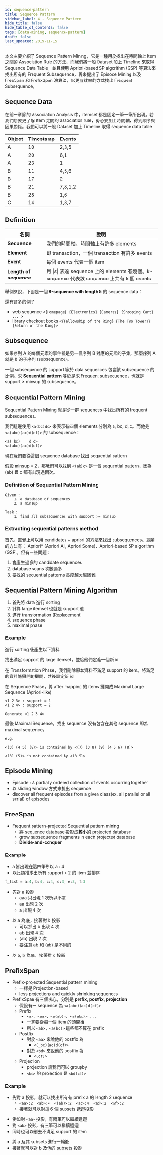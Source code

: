 ```yaml
---
id: sequence-pattern
title: Sequence Pattern
sidebar_label: 4 - Sequence Pattern
hide_title: false
hide_table_of_contents: false
tags: [data-mining, sequence-pattern]
draft: false
last_updated: 2019-11-15
---
```


本文主要介紹了 Sequence Pattern Mining，它是一種用於找出在時間軸上 Item 之間的 Association Rule 的方法，而我們將一般 Dataset 加上 Timeline 來取得 Sequence Data Table，並且使用 Apriori-based SP algorithm (GSP) 等算法來找出所有的 Frequent Subsequence，再來提出了 Episode Mining 以及 FreeSpan 和 PrefixSpan 演算法，以更有效率的方式找出 Frequent Subsequence。

## Sequence Data

在前一章節的 Association Analysis 中，itemset 都是固定一筆一筆所出現。若我們想要更了解 Item 之間的 association rule，勢必要加上時間軸，得到順序與因果關係。我們可以將一般 Dataset 加上 Timeline 取得 sequence data table

<div style={{display: 'flex', justifyContent: 'center'}}>

<div style={{ width: "60%" }}>
  <fig
    src="/img/learning/data-mining/04-sequence-pattern/sequence_database.png"
    caption="Sequence Data Table"
  />
</div>

| Object | Timestamp | Events  |
| ------ | --------- | ------- |
| A      | 10        | 2,3,5   |
| A      | 20        | 6,1     |
| A      | 23        | 1       |
| B      | 11        | 4,5,6   |
| B      | 17        | 2       |
| B      | 21        | 7,8,1,2 |
| B      | 28        | 1,6     |
| C      | 14        | 1,8,7   |

</div>

## Definition

| 名詞                   | 說明                                                                                                  |
| ---------------------- | ----------------------------------------------------------------------------------------------------- |
| **Sequence**           | 我們的時間軸，時間軸上有許多 elements                                                                 |
| **Element**            | 即 transaction，一個 transaction 有許多 events                                                        |
| **Event**              | 每個 events 代表一個 item                                                                             |
| **Length of sequence** | 用 $\lvert s\rvert$ 表達 sequence 上的 elements 有幾個。k-sequence 代表該 sequence 上共有 k 個 events |

舉例來說，下圖是一個 **8-sequence with length 5** 的 sequence data：

<fig
  src="/img/learning/data-mining/04-sequence-pattern/sequence_data.png"
  caption="Sequence Data"
/>

還有許多的例子

- web sequence `<{Homepage} {Electronics} {Cameras} {Shopping Cart} ... >`
- library checkout books `<{Fellowship of the Ring} {The Two Towers} {Return of the King}>`

## Subsequence

如果序列 A 的每個元素的事件都是另一個序列 B 對應的元素的子集，那麼序列 A 就是 B 的子序列 (subsequence)。

<fig
  src="/img/learning/data-mining/04-sequence-pattern/subsequence_example.png"
  caption="Subsequence Example"
/>

一個 subsequence 的 support 等於 data sequences 包含該 subsequence 的比例。求 **Sequential pattern** 等於是求 Frequent subsequence，也就是 support $\ge$ minsup 的 subsequence。

## Sequential Pattern Mining

Sequential Pattern Mining 就是從一群 sequences 中找出所有的 frequent subsequences。

我們這邊使用 `<a(bc)dc>` 來表示有四個 elements 分別為 a, bc, d, c。而他是 `<a(abc)(ac)d(cf)>` 的 subsequence：

```
<a( bc)    d c>
<a(abc)(ac)d(cf)>
```

現在我們要從這個 sequence database 找出 sequential pattern

<fig
  src="/img/learning/data-mining/04-sequence-pattern/find_sequential_pattern.png"
  caption="Find Sequential Pattern"
/>

假設 minsup = 2，那我們可以找到 `<(ab)c>` 是一個 sequential pattern，因為 (ab) 跟 c 都有出現過兩次。

### Definition of Sequential Pattern Mining

```
Given :
    1. a database of sequences
    2. a minsup

Task :
    1. find all subsequences with support >= minsup
```

### Extracting sequential patterns method

首先，直覺上可以用 candidates + apriori 的方法來找出 subsequences。這類的方法有： Apriori\* (Apriori All, Apriori Some)、Apriori-based SP algorithm (GSP)。但有一些問題：

1. 會產生過多的 candidate sequences
2. database scans 次數過多
3. 要找的 sequential patterns 長度越大越困難

<fig
  src="/img/learning/data-mining/04-sequence-pattern/extract_subsequences.png"
  caption="Extract Subsequences"
/>

## Sequential Pattern Mining Algorithm

1. 首先將 data 進行 sorting
2. 計算 large itemset 也就是 support 值
3. 進行 transformation (Replacement)
4. sequence phase
5. maximal phase

### Example

進行 sorting 後產生以下資料

<fig
  src="/img/learning/data-mining/04-sequence-pattern/sequential_pattern_1.jpg"
  caption="Sequential Pattern 1"
/>

找出滿足 support 的 large itemset，並給他們定義一個新 id

<fig
  src="/img/learning/data-mining/04-sequence-pattern/sequential_pattern_2.jpg"
  caption="Sequential Pattern 2"
/>

在 Transformation Phase，我們刪除原本資料不滿足 support 的 item。將滿足的資料能攤開的攤開，然後設定新 id

<fig
  src="/img/learning/data-mining/04-sequence-pattern/sequential_pattern_3.jpg"
  caption="Sequential Pattern 3"
/>

在 Sequence Phase，將 after mapping 的 items 攤開成 Maximal Large Sequence (Apriori-like)

```
<1 2 3> : support = 2
<1 2 4> : support = 2

Generate <1 2 3 4>
```

最後 Maximal Sequence，找出 sequence 沒有包含在其他 sequence 即為 maximal sequence。

```
e.g.

<(3) (4 5) (8)> is contained by <(7) (3 8) (9) (4 5 6) (8)>

<(3) (5)> is not contained by <(3 5)>
```

## Episode Mining

- Episode : A partially ordered collection of events occurring together
- 以 sliding window 方式來抓出 sequence
- discover all frequent episodes from a given class(ex. all parallel or all serial) of episodes

<fig
  src="/img/learning/data-mining/04-sequence-pattern/episode_mining.jpg"
  caption="Episode Mining"
/>

## FreeSpan

- Frequent pattern-projected Sequential pattern mining
  - 將 sequence database 投影成**較小**的 projected database
  - grow subsequence fragments in each projected database
  - **Divide-and-conquer**

### Example

<fig
  src="/img/learning/data-mining/04-sequence-pattern/freespan_1.jpg"
  caption="FreeSpan 1"
/>

- a 皆出現在這四筆所以 a : 4
- 以此類推求出所有 support > 2 的 item 並排序

```python
f_list = a:4, b:4, c:4, d:3, e:3, f:3
```

<fig
  src="/img/learning/data-mining/04-sequence-pattern/freespan_2.jpg"
  caption="FreeSpan 2"
/>

- 先對 a 投影
  - aaa 只出現 1 次所以不拿
  - aa 出現 2 次
  - a 出現 4 次

<fig
  src="/img/learning/data-mining/04-sequence-pattern/freespan_3.jpg"
  caption="FreeSpan 3"
/>

- 以 a 為底，接著對 b 投影
  - 可以抓出 b 出現 4 次
  - ab 出現 4 次
  - (ab) 出現 2 次
  - 要注意 ab 和 (ab) 是不同的

<fig
  src="/img/learning/data-mining/04-sequence-pattern/freespan_4.jpg"
  caption="FreeSpan 4"
/>

- 以 a, b 為底，接著對 c 投影

## PrefixSpan

- Prefix-projected Sequential pattern mining
  - 一樣是 Projection-based
  - less projections and quickly shrinking sequences
- PrefixSpan 有三個核心，分別是 **prefix, postfix, projection**
  - 假設有一 sequence 為 `<a(abc)(ac)d(cf)>`
  - Prefix
    - `<a>, <aa>, <a(ab)>, <a(abc)> ...`
    - 一定要從每一個 item 的頭開始
    - 所以 `<ab>, <a(bc)>` 這些都不算在 prefix
  - Postfix
    - 對於 `<aa>` 來說他的 postfix 為
      - `<(_bc)(ac)d(cf)>`
    - 對於 `<bd>` 來說他的 postfix 為
      - `<(cf)>`
  - Projection
    - projection 讓我們可以 groupby
    - `<bd>` 的 projection 是 `<bd(cf)>`

### Example

<fig
  src="/img/learning/data-mining/04-sequence-pattern/prefixspan_1.jpg"
  caption="PrefixSpan 1"
/>

- 先對 a 投影，就可以找出所有有 prefix a 的 length 2 sequence
  - `<aa>:2  <ab>:4  <(ab)>:2  <ac>:4  <ad>:2  <af>:2`
  - 接著就可以對這 6 個 subsets 遞迴投影

<fig
  src="/img/learning/data-mining/04-sequence-pattern/prefixspan_2.jpg"
  caption="PrefixSpan 2"
/>

- 例如對 `<aa>` 投影，有兩筆可以繼續遞迴
- 對 `<ab>` 投影，有三筆可以繼續遞迴
- 同時也可以刪去不滿足 support 的 item

<fig
  src="/img/learning/data-mining/04-sequence-pattern/prefixspan_3.jpg"
  caption="PrefixSpan 3"
/>

- 將 a 及其 subsets 進行一輪後
- 接著就可以對 b 及他的 subsets 投影
